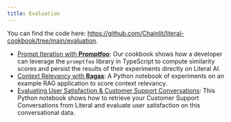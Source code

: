 ```yaml
---
title: Evaluation
---
```


You can find the code here: https://github.com/Chainlit/literal-cookbook/tree/main/evaluation.


- [Prompt Iteration with **Promptfoo**](https://github.com/Chainlit/literal-cookbook/tree/main/evaluation/typescript/prompt-iteration-promptfoo):
Our cookbook shows how a developer can leverage the `promptfoo` library in TypeScript to
compute similarity scores and persist the results of their experiments directly on Literal AI. 
- [Context Relevancy with **Ragas**](https://github.com/Chainlit/literal-cookbook/tree/main/evaluation/python): A Python notebook of experiments on an example RAG
application to score context relevancy.
- [Evaluating User Satisfaction & Customer Support Conversations](https://github.com/Chainlit/literal-cookbook/blob/main/evaluation/python/Evaluate%20user%20satisfaction.ipynb): This Python notebook shows how to retrieve your Customer Support Conversations from Literal and evaluate user satisfaction on this conversational data.